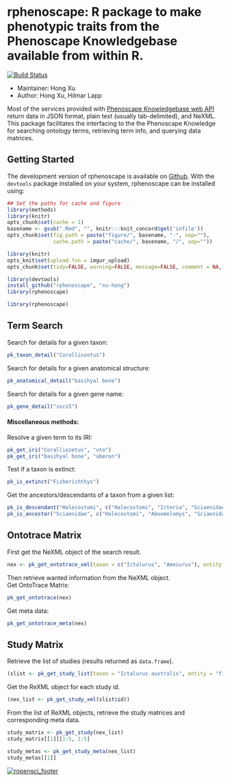 
# rphenoscape: R package to make phenotypic traits from the Phenoscape Knowledgebase available from within R.

[![Build Status](https://travis-ci.org/xu-hong/rphenoscape.svg?branch=master)](https://travis-ci.org/xu-hong/rphenoscape)

* Maintainer: Hong Xu
* Author: Hong Xu, Hilmar Lapp


Most of the services provided with [Phenoscape Knowledgebase web API](http://docs.phenoscapekb.apiary.io) return data in JSON format, plain text (usually tab-delimited), and NeXML. This package facilitates the interfacing to the the Phenoscape Knowledge for searching ontology terms, retrieving term info, and querying data matrices. 


## Getting Started
The development version of rphenoscape is available on [Github](www.github.com/xu-hong/rphenoscape). With the `devtools` package installed on your system, rphenoscape can be installed using:


```r
## Set the paths for cache and figure
library(methods)
library(knitr)
opts_chunk$set(cache = 1)
basename <- gsub(".Rmd", "", knitr:::knit_concord$get('infile')) 
opts_chunk$set(fig.path = paste("figure/", basename, "-", sep=""),
               cache.path = paste("cache/", basename, "/", sep=""))
```

```r
library(knitr)
opts_knit$set(upload.fun = imgur_upload)
opts_chunk$set(tidy=FALSE, warning=FALSE, message=FALSE, comment = NA, verbose = TRUE)
```


```r
library(devtools)
install_github("rphenoscape", "xu-hong")
library(rphenoscape)
```
```r
library(rphenoscape)
```
## Term Search 

Search for details for a given taxon:
```r
pk_taxon_detail("Coralliozetus")
```

Search for details for a given anatomical structure:
```r
pk_anatomical_detail("basihyal bone")
```

Search for details for a given gene name:
```r
pk_gene_detail("socs5")
```

#### Miscellaneous methods:
Resolve a given term to its IRI:
```r
pk_get_iri("Coralliozetus", "vto")
pk_get_iri("basihyal bone", "uberon")
```

Test if a taxon is extinct:
```r
pk_is_extinct("Fisherichthys")
```
Get the ancestors/descendants of a taxon from a given list:
```r
pk_is_descendant("Halecostomi", c("Halecostomi", "Icteria", "Sciaenidae"))
pk_is_ancestor("Sciaenidae", c("Halecostomi", "Abeomelomys", "Sciaenidae"))
```


## Ontotrace Matrix
First get the NeXML object of the search result.
```r
nex <- pk_get_ontotrace_xml(taxon = c("Ictalurus", "Ameiurus"), entity = "fin spine")
```
Then retrieve wanted information from the NeXML object.  
Get OntoTrace Matrix:
```r
pk_get_ontotrace(nex)
```
Get meta data:
```r
pk_get_ontotrace_meta(nex)
```

## Study Matrix
Retrieve the list of studies (results returned as ```data.frame```).
```r
(slist <- pk_get_study_list(taxon = "Ictalurus australis", entity = "fin"))
```
Get the ReXML object for each study id.
```r
(nex_list <- pk_get_study_xml(slist$id))
```
From the list of ReXML objects, retrieve the study matrices and corresponding meta data.
```r
study_matrix <- pk_get_study(nex_list)
study_matrix[[1]][1:5, 1:5]
```
```r
study_metas <- pk_get_study_meta(nex_list)
study_metas[[1]]
```

[![ropensci_footer](http://ropensci.org/public_images/github_footer.png)](http://ropensci.org)

